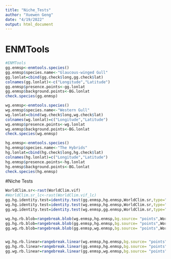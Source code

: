 ---
title: "Niche_Tests"
author: "Xuewen Geng"
date: "4/19/2022"
output: html_document
---
# ENMTools
```{r ENMTools, cache=TRUE}
#ENMTools
gg.enmsp<-enmtools.species()
gg.enmsp$species.name<-"Glaucous-winged Gull"
gg.lonlat=cbind(gg.check$long,gg.check$lat)
colnames(gg.lonlat)<-c("Longitude","Latitude")
gg.enmsp$presence.points<-gg.lonlat
gg.enmsp$background.points<-BG.lonlat
check.species(gg.enmsp)

wg.enmsp<-enmtools.species()
wg.enmsp$species.name<-"Western Gull"
wg.lonlat=cbind(wg.check$long,wg.check$lat)
colnames(wg.lonlat)=c("Longitude","Latitude")
wg.enmsp$presence.points<-wg.lonlat
wg.enmsp$background.points<-BG.lonlat
check.species(wg.enmsp)

hg.enmsp<-enmtools.species()
hg.enmsp$species.name<-"The Hybrids"
hg.lonlat=cbind(hg.check$long,hg.check$lat)
colnames(hg.lonlat)=c("Longitude","Latitude")
hg.enmsp$presence.points<-hg.lonlat
hg.enmsp$background.points<-BG.lonlat
check.species(hg.enmsp)

```

#Niche Tests
```{r,cache=TRUE}
WorldClim.sr<-rast(WorldClim.vif)
#WorldClim.sr_lc<-rast(WorldClim.vif_lc)
gg.hg.identity.test=identity.test(gg.enmsp,hg.enmsp,WorldClim.sr,type="mx",bg.source= "points",low.memory = TRUE,factors="landcover.type")
wg.hg.identity.test=identity.test(wg.enmsp,hg.enmsp,WorldClim.sr,type="mx",bg.source= "points",low.memory = TRUE,factors="landcover.type")
gg.wg.identity.test=identity.test(wg.enmsp,gg.enmsp,WorldClim.sr,type="mx",bg.source= "points",low.memory = TRUE,factors="landcover.type")

wg.hg.rb.blob=rangebreak.blob(wg.enmsp,hg.enmsp,bg.source= "points",WorldClim.sr,type = "mx",low.memory=TRUE,factors="landcover.type")
gg.hg.rb.blob=rangebreak.blob(gg.enmsp,hg.enmsp,bg.source= "points",WorldClim.sr,type = "mx",low.memory=TRUE,factors="landcover.type")
gg.wg.rb.blob=rangebreak.blob(gg.enmsp,wg.enmsp,bg.source= "points",WorldClim.sr,type = "mx",low.memory=TRUE,factors="landcover.type")


wg.hg.rb.linear=rangebreak.linear(wg.enmsp,hg.enmsp,bg.source= "points",WorldClim.sr,type = "mx",low.memory=TRUE,factors="landcover.type")
gg.hg.rb.linear=rangebreak.linear(gg.enmsp,hg.enmsp,bg.source= "points",WorldClim.sr,type = "mx",low.memory=TRUE,factors="landcover.type")
gg.wg.rb.linear=rangebreak.linear(gg.enmsp,wg.enmsp,bg.source= "points",WorldClim.sr,type = "mx",low.memory=TRUE,factors="landcover.type")


```